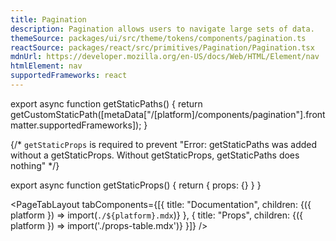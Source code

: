 ```yaml
---
title: Pagination
description: Pagination allows users to navigate large sets of data.
themeSource: packages/ui/src/theme/tokens/components/pagination.ts
reactSource: packages/react/src/primitives/Pagination/Pagination.tsx
mdnUrl: https://developer.mozilla.org/en-US/docs/Web/HTML/Element/nav
htmlElement: nav
supportedFrameworks: react
---
```



export async function getStaticPaths() {
  return getCustomStaticPath([metaData["/[platform]/components/pagination"].frontmatter.supportedFrameworks]);
}

{/*  `getStaticProps` is required to prevent "Error: getStaticPaths was added without a getStaticProps. Without getStaticProps, getStaticPaths does nothing" */}

export async function getStaticProps() {
  return { props: {} }
}

<PageTabLayout 
  tabComponents={[{
    title: "Documentation", 
    children: <Fragment>{({ platform }) => import(`./${platform}.mdx`)}</Fragment>
  },
  {
    title: "Props", 
    children: <Fragment>{({ platform }) => import('./props-table.mdx')}</Fragment>
  }]}
/>
